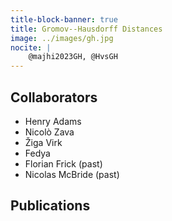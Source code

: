 ```yaml
---
title-block-banner: true
title: Gromov--Hausdorff Distances
image: ../images/gh.jpg
nocite: |
    @majhi2023GH, @HvsGH
---
```


## Collaborators
- Henry Adams
- Nicolò Zava
- Žiga Virk
- Fedya 
- Florian Frick (past)
- Nicolas McBride (past)


## Publications

::: {#refs}
:::
